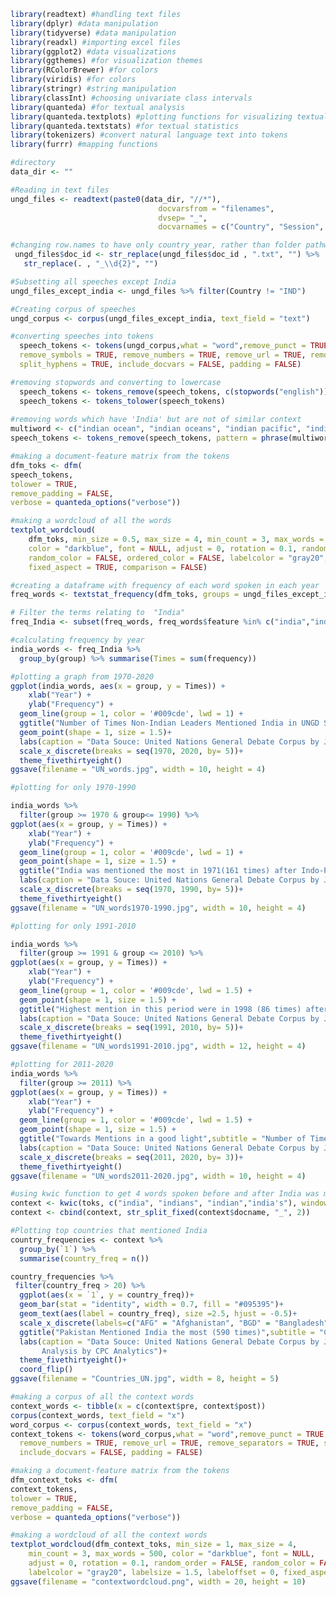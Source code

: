 ```{r setup, include=FALSE}
library(readtext) #handling text files
library(dplyr) #data manipulation
library(tidyverse) #data manipulation
library(readxl) #importing excel files
library(ggplot2) #data visualizations
library(ggthemes) #for visualization themes
library(RColorBrewer) #for colors
library(viridis) #for colors
library(stringr) #string manipulation
library(classInt) #choosing univariate class intervals
library(quanteda) #for textual analysis
library(quanteda.textplots) #plotting functions for visualizing textual data
library(quanteda.textstats) #for textual statistics
library(tokenizers) #convert natural language text into tokens
library(furrr) #mapping functions

#directory
data_dir <- ""
```


```{r importing all files, include = FALSE}
#Reading in text files
ungd_files <- readtext(paste0(data_dir, "//*"),
                                 docvarsfrom = "filenames", 
                                 dvsep= "_", 
                                 docvarnames = c("Country", "Session", "Year"))

#changing row.names to have only country_year, rather than folder pathway from `readtext`.
 ungd_files$doc_id <- str_replace(ungd_files$doc_id , ".txt", "") %>%
   str_replace(. , "_\\d{2}", "")
``` 


```{r Subsetting files except India, include=FALSE}
#Subsetting all speeches except India
ungd_files_except_india <- ungd_files %>% filter(Country != "IND")

#Creating corpus of speeches
ungd_corpus <- corpus(ungd_files_except_india, text_field = "text") 
```


```{r converting speeches into tokens, echo=FALSE}
#converting speeches into tokens
  speech_tokens <- tokens(ungd_corpus,what = "word",remove_punct = TRUE,
  remove_symbols = TRUE, remove_numbers = TRUE, remove_url = TRUE, remove_separators = TRUE,
  split_hyphens = TRUE, include_docvars = FALSE, padding = FALSE)

#removing stopwords and converting to lowercase
  speech_tokens <- tokens_remove(speech_tokens, c(stopwords("english")))
  speech_tokens <- tokens_tolower(speech_tokens)
  
#removing words which have 'India' but are not of similar context 
multiword <- c("indian ocean", "indian oceans", "indian pacific", "indian subcontinent", "bassas da india")
speech_tokens <- tokens_remove(speech_tokens, pattern = phrase(multiword))
```


```{r making a wordcloud, echo = FALSE}

#making a document-feature matrix from the tokens
dfm_toks <- dfm(
speech_tokens,
tolower = TRUE,
remove_padding = FALSE,
verbose = quanteda_options("verbose"))

#making a wordcloud of all the words
textplot_wordcloud(
    dfm_toks, min_size = 0.5, max_size = 4, min_count = 3, max_words = 500,
    color = "darkblue", font = NULL, adjust = 0, rotation = 0.1, random_order = FALSE,
    random_color = FALSE, ordered_color = FALSE, labelcolor = "gray20", labelsize = 1.5,labeloffset = 0,
    fixed_aspect = TRUE, comparison = FALSE)
```


```{r India for all years, echo = FALSE}

#creating a dataframe with frequency of each word spoken in each year
freq_words <- textstat_frequency(dfm_toks, groups = ungd_files_except_india$Year)

# Filter the terms relating to  "India"
freq_India <- subset(freq_words, freq_words$feature %in% c("india","india's", "indian","indians"))

#calculating frequency by year
india_words <- freq_India %>%
  group_by(group) %>% summarise(Times = sum(frequency))

#plotting a graph from 1970-2020
ggplot(india_words, aes(x = group, y = Times)) +
    xlab("Year") + 
    ylab("Frequency") +
  geom_line(group = 1, color = '#009cde', lwd = 1) +
  ggtitle("Number of Times Non-Indian Leaders Mentioned India in UNGD Speeches",subtitle = "Between 1970-2020") +
  geom_point(shape = 1, size = 1.5)+
  labs(caption = "Data Souce: United Nations General Debate Corpus by Jankin Mikhaylov, Slava and Baturo, Alexander and Dasandi, Niheer ; Analysis by CPC Analytics")+
  scale_x_discrete(breaks = seq(1970, 2020, by= 5))+
  theme_fivethirtyeight()
ggsave(filename = "UN_words.jpg", width = 10, height = 4)

```

```{r India 1970-1990, echo = FALSE}
#plotting for only 1970-1990

india_words %>%
  filter(group >= 1970 & group<= 1990) %>%
ggplot(aes(x = group, y = Times)) +
    xlab("Year") + 
    ylab("Frequency") +
  geom_line(group = 1, color = '#009cde', lwd = 1) +
  geom_point(shape = 1, size = 1.5) +
  ggtitle("India was mentioned the most in 1971(161 times) after Indo-Pakistani War",subtitle = "Number of Times Non-Indian Leaders Mentioned India in United Nations General Debate Speeches Between 1970-1990") +
  labs(caption = "Data Souce: United Nations General Debate Corpus by Jankin Mikhaylov, Slava and Baturo, Alexander and Dasandi, Niheer ; Analysis by CPC Analytics")+
  scale_x_discrete(breaks = seq(1970, 1990, by= 5))+
  theme_fivethirtyeight()
ggsave(filename = "UN_words1970-1990.jpg", width = 10, height = 4)
```


```{r India 1991-2010, echo = FALSE}
#plotting for only 1991-2010

india_words %>%
  filter(group >= 1991 & group <= 2010) %>%
ggplot(aes(x = group, y = Times)) +
    xlab("Year") + 
    ylab("Frequency") +
  geom_line(group = 1, color = '#009cde', lwd = 1.5) +
  geom_point(shape = 1, size = 1.5) +
  ggtitle("Highest mention in this period were in 1998 (86 times) after the Pokhran II nuclear tests",subtitle = "Number of Times non-Indian Leaders Mentioned India between 1990-2010") +
  labs(caption = "Data Souce: United Nations General Debate Corpus by Jankin Mikhaylov, Slava and Baturo, Alexander and Dasandi, Niheer ; Analysis by CPC Analytics")+
  scale_x_discrete(breaks = seq(1991, 2010, by= 5))+
  theme_fivethirtyeight()
ggsave(filename = "UN_words1991-2010.jpg", width = 12, height = 4)
```

```{r India post 2011, include=FALSE}
#plotting for 2011-2020
india_words %>%
  filter(group >= 2011) %>%
ggplot(aes(x = group, y = Times)) +
    xlab("Year") + 
    ylab("Frequency") +
  geom_line(group = 1, color = '#009cde', lwd = 1.5) +
  geom_point(shape = 1, size = 1.5) +
  ggtitle("Towards Mentions in a good light",subtitle = "Number of Times non-Indian Leaders Mentioned India since 2011") +
  labs(caption = "Data Souce: United Nations General Debate Corpus by Jankin Mikhaylov, Slava and Baturo, Alexander and Dasandi, Niheer ; Analysis by CPC Analytics")+
  scale_x_discrete(breaks = seq(2011, 2020, by= 3))+
  theme_fivethirtyeight()
ggsave(filename = "UN_words2011-2020.jpg", width = 10, height = 4)
```


```{r getting context of words, echo = FALSE}
#using kwic function to get 4 words spoken before and after India was mentioned
context <- kwic(toks, c("india", "indians", "indian","india's"), window = 4)
context <- cbind(context, str_split_fixed(context$docname, "_", 2))
```


```{r making a graph for all countries mentioning India, echo = FALSE}
#Plotting top countries that mentioned India
country_frequencies <- context %>%
  group_by(`1`) %>%
  summarise(country_freq = n())

country_frequencies %>%
 filter(country_freq > 20) %>%
  ggplot(aes(x = `1`, y = country_freq))+
  geom_bar(stat = "identity", width = 0.7, fill = "#095395")+
  geom_text(aes(label = country_freq), size =2.5, hjust = -0.5)+
  scale_x_discrete(labels=c("AFG" = "Afghanistan", "BGD" = "Bangladesh", "BTN" = "Bhutan", "CHN" = "China", "LKA" = "Sri Lanka", "MUS" = "Mauritius","NPL" = "Nepal", "PAK" = "Pakistan", "RUS" = "Russia", "SGP" = "Singapore", "VNM" = "Vietnam"))+
  ggtitle("Pakistan Mentioned India the most (590 times)",subtitle = "Countries that Mentioned India between 1970-2020") +
  labs(caption = "Data Souce: United Nations General Debate Corpus by Jankin Mikhaylov, Slava and Baturo, Alexander and Dasandi, Niheer
       Analysis by CPC Analytics")+
  theme_fivethirtyeight()+
  coord_flip()
ggsave(filename = "Countries_UN.jpg", width = 8, height = 5)
```

```{r creating a wordcloud for the context India was mentioned in , include=FALSE}

#making a corpus of all the context words
context_words <- tibble(x = c(context$pre, context$post))
corpus(context_words, text_field = "x")
word_corpus <- corpus(context_words, text_field = "x")
context_tokens <- tokens(word_corpus,what = "word",remove_punct = TRUE,remove_symbols = TRUE,
  remove_numbers = TRUE, remove_url = TRUE, remove_separators = TRUE, split_hyphens = TRUE,
  include_docvars = FALSE, padding = FALSE)

#making a document-feature matrix from the tokens
dfm_context_toks <- dfm(
context_tokens,
tolower = TRUE,
remove_padding = FALSE,
verbose = quanteda_options("verbose"))

#making a wordcloud of all the context words
textplot_wordcloud(dfm_context_toks, min_size = 1, max_size = 4,
    min_count = 3, max_words = 500, color = "darkblue", font = NULL,
    adjust = 0, rotation = 0.1, random_order = FALSE, random_color = FALSE, ordered_color = FALSE,
    labelcolor = "gray20", labelsize = 1.5, labeloffset = 0, fixed_aspect = TRUE, comparison = FALSE)
ggsave(filename = "contextwordcloud.png", width = 20, height = 10)
```
